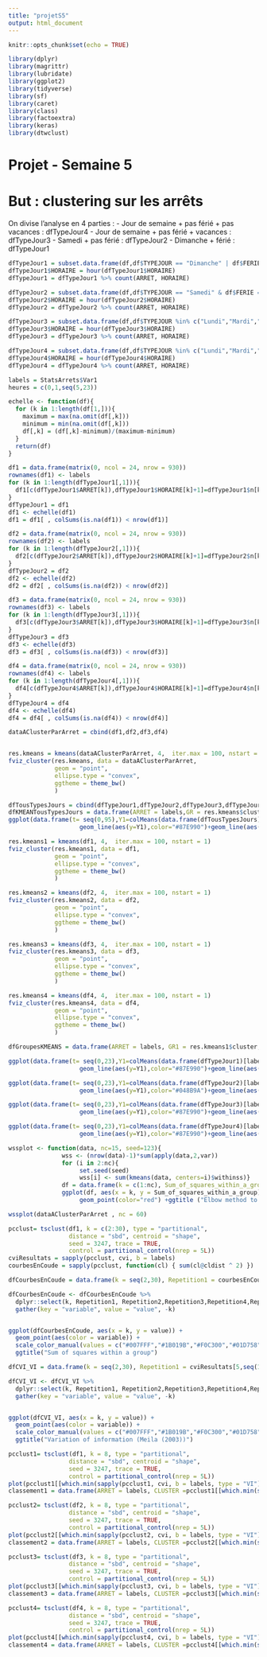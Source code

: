 ```yaml
---
title: "projetS5"
output: html_document
---
```


```r
knitr::opts_chunk$set(echo = TRUE)
```

```r
library(dplyr)
library(magrittr)
library(lubridate)
library(ggplot2)
library(tidyverse)
library(sf)
library(caret)
library(class)
library(factoextra)
library(keras)
library(dtwclust)
```


# Projet - Semaine 5

# But : clustering sur les arrêts

On divise l'analyse en 4 parties : 
- Jour de semaine + pas férié + pas vacances : dfTypeJour4
- Jour de semaine + pas férié + vacances : dfTypeJour3
- Samedi + pas férié : dfTypeJour2
- Dimanche + férié : dfTypeJour1
```r
dfTypeJour1 = subset.data.frame(df,df$TYPEJOUR == "Dimanche" | df$FERIE == 1)[,c("ARRET","HORAIRE")]
dfTypeJour1$HORAIRE = hour(dfTypeJour1$HORAIRE)
dfTypeJour1 = dfTypeJour1 %>% count(ARRET, HORAIRE)
```

```r
dfTypeJour2 = subset.data.frame(df,df$TYPEJOUR == "Samedi" & df$FERIE == 0)[,c("ARRET","HORAIRE")]
dfTypeJour2$HORAIRE = hour(dfTypeJour2$HORAIRE)
dfTypeJour2 = dfTypeJour2 %>% count(ARRET, HORAIRE)
```



```r
dfTypeJour3 = subset.data.frame(df,df$TYPEJOUR %in% c("Lundi","Mardi","Mercredi","Jeudi","Vendredi") & df$FERIE == 0 & df$SCOLAIRE == 1)[,c("ARRET","HORAIRE")]
dfTypeJour3$HORAIRE = hour(dfTypeJour3$HORAIRE)
dfTypeJour3 = dfTypeJour3 %>% count(ARRET, HORAIRE)
```


```r
dfTypeJour4 = subset.data.frame(df,df$TYPEJOUR %in% c("Lundi","Mardi","Mercredi","Jeudi","Vendredi") & df$FERIE == 0 & df$SCOLAIRE == 0)[,c("ARRET","HORAIRE")]
dfTypeJour4$HORAIRE = hour(dfTypeJour4$HORAIRE)
dfTypeJour4 = dfTypeJour4 %>% count(ARRET, HORAIRE)
```

```r
labels = StatsArrets$Var1
heures = c(0,1,seq(5,23))
```

```r
echelle <- function(df){
  for (k in 1:length(df[1,])){
    maximum = max(na.omit(df[,k]))
    minimum = min(na.omit(df[,k]))
    df[,k] = (df[,k]-minimum)/(maximum-minimum)
  }
  return(df)
}
```

```r
df1 = data.frame(matrix(0, ncol = 24, nrow = 930))
rownames(df1) <- labels
for (k in 1:length(dfTypeJour1[,1])){
  df1[c(dfTypeJour1$ARRET[k]),dfTypeJour1$HORAIRE[k]+1]=dfTypeJour1$n[k]
}
dfTypeJour1 = df1
df1 <- echelle(df1)
df1 = df1[ , colSums(is.na(df1)) < nrow(df1)]

df2 = data.frame(matrix(0, ncol = 24, nrow = 930))
rownames(df2) <- labels
for (k in 1:length(dfTypeJour2[,1])){
  df2[c(dfTypeJour2$ARRET[k]),dfTypeJour2$HORAIRE[k]+1]=dfTypeJour2$n[k]
}
dfTypeJour2 = df2
df2 <- echelle(df2)
df2 = df2[ , colSums(is.na(df2)) < nrow(df2)]

df3 = data.frame(matrix(0, ncol = 24, nrow = 930))
rownames(df3) <- labels
for (k in 1:length(dfTypeJour3[,1])){
  df3[c(dfTypeJour3$ARRET[k]),dfTypeJour3$HORAIRE[k]+1]=dfTypeJour3$n[k]
}
dfTypeJour3 = df3
df3 <- echelle(df3)
df3 = df3[ , colSums(is.na(df3)) < nrow(df3)]

df4 = data.frame(matrix(0, ncol = 24, nrow = 930))
rownames(df4) <- labels
for (k in 1:length(dfTypeJour4[,1])){
  df4[c(dfTypeJour4$ARRET[k]),dfTypeJour4$HORAIRE[k]+1]=dfTypeJour4$n[k]
}
dfTypeJour4 = df4
df4 <- echelle(df4)
df4 = df4[ , colSums(is.na(df4)) < nrow(df4)]

```

```r
dataAClusterParArret = cbind(df1,df2,df3,df4)
```



















```r

```












```r
res.kmeans = kmeans(dataAClusterParArret, 4,  iter.max = 100, nstart = 1)
fviz_cluster(res.kmeans, data = dataAClusterParArret,
             geom = "point",
             ellipse.type = "convex",
             ggtheme = theme_bw()
             )
```
```r
dfTousTypesJours = cbind(dfTypeJour1,dfTypeJour2,dfTypeJour3,dfTypeJour4)
dfKMEANTousTypesJours = data.frame(ARRET = labels,GR = res.kmeans$cluster)
ggplot(data.frame(t= seq(0,95),Y1=colMeans(data.frame(dfTousTypesJours)[labels %in% dfKMEANTousTypesJours[dfKMEANTousTypesJours$GR == 1,]$ARRET,]),Y2=colMeans(data.frame(dfTousTypesJours)[labels %in% dfKMEANTousTypesJours[dfKMEANTousTypesJours$GR == 2,]$ARRET,]),Y3=colMeans(data.frame(dfTousTypesJours)[labels %in% dfKMEANTousTypesJours[dfKMEANTousTypesJours$GR == 3,]$ARRET,]),Y4=colMeans(data.frame(dfTousTypesJours)[labels %in% dfKMEANTousTypesJours[dfKMEANTousTypesJours$GR == 4,]$ARRET,])),aes(x = t, y = value)) + 
                    geom_line(aes(y=Y1),color="#87E990")+geom_line(aes(y=Y2),color="#CF0A1D")+geom_line(aes(y=Y3),color="black")+geom_line(aes(y=Y4),color="#048B9A")+ggtitle("Moyennes de trajets/h suivant les clusters")

```




```r
res.kmeans1 = kmeans(df1, 4,  iter.max = 100, nstart = 1)
fviz_cluster(res.kmeans1, data = df1,
             geom = "point",
             ellipse.type = "convex",
             ggtheme = theme_bw()
             )
```

```r
res.kmeans2 = kmeans(df2, 4,  iter.max = 100, nstart = 1)
fviz_cluster(res.kmeans2, data = df2,
             geom = "point",
             ellipse.type = "convex",
             ggtheme = theme_bw()
             )

```

```r
res.kmeans3 = kmeans(df3, 4,  iter.max = 100, nstart = 1)
fviz_cluster(res.kmeans3, data = df3,
             geom = "point",
             ellipse.type = "convex",
             ggtheme = theme_bw()
             )

```

```r
res.kmeans4 = kmeans(df4, 4,  iter.max = 100, nstart = 1)
fviz_cluster(res.kmeans4, data = df4,
             geom = "point",
             ellipse.type = "convex",
             ggtheme = theme_bw()
             )

```
```r
dfGroupesKMEANS = data.frame(ARRET = labels, GR1 = res.kmeans1$cluster, GR2 = res.kmeans2$cluster, GR3 = res.kmeans3$cluster, GR4 = res.kmeans4$cluster)
```

```r
ggplot(data.frame(t= seq(0,23),Y1=colMeans(data.frame(dfTypeJour1)[labels %in% dfGroupesKMEANS[dfGroupesKMEANS$GR1 == 1,]$ARRET,]),Y2=colMeans(data.frame(dfTypeJour1)[labels %in% dfGroupesKMEANS[dfGroupesKMEANS$GR1 == 2,]$ARRET,]),Y3=colMeans(data.frame(dfTypeJour1)[labels %in% dfGroupesKMEANS[dfGroupesKMEANS$GR1 == 3,]$ARRET,]),Y4=colMeans(data.frame(dfTypeJour1)[labels %in% dfGroupesKMEANS[dfGroupesKMEANS$GR1 == 4,]$ARRET,])),aes(x = t, y = value)) + 
                    geom_line(aes(y=Y1),color="#87E990")+geom_line(aes(y=Y2),color="black")+geom_line(aes(y=Y3),color="#048B9A")+geom_line(aes(y=Y4),color="#CF0A1D")+ggtitle("Moyennes de trajets/h dans GR1 suivant les clusters")
```
```r
ggplot(data.frame(t= seq(0,23),Y1=colMeans(data.frame(dfTypeJour2)[labels %in% dfGroupesKMEANS[dfGroupesKMEANS$GR2 == 1,]$ARRET,]),Y2=colMeans(data.frame(dfTypeJour2)[labels %in% dfGroupesKMEANS[dfGroupesKMEANS$GR2 == 2,]$ARRET,]),Y3=colMeans(data.frame(dfTypeJour2)[labels %in% dfGroupesKMEANS[dfGroupesKMEANS$GR2 == 3,]$ARRET,]),Y4=colMeans(data.frame(dfTypeJour2)[labels %in% dfGroupesKMEANS[dfGroupesKMEANS$GR2 == 4,]$ARRET,])),aes(x = t, y = value)) + 
                    geom_line(aes(y=Y1),color="#048B9A")+geom_line(aes(y=Y2),color="black")+geom_line(aes(y=Y3),color="#CF0A1D")+geom_line(aes(y=Y4),color="#87E990")+ggtitle("Moyennes de trajets/h dans GR2 suivant les clusters")

```

```r
ggplot(data.frame(t= seq(0,23),Y1=colMeans(data.frame(dfTypeJour3)[labels %in% dfGroupesKMEANS[dfGroupesKMEANS$GR3 == 1,]$ARRET,]),Y2=colMeans(data.frame(dfTypeJour3)[labels %in% dfGroupesKMEANS[dfGroupesKMEANS$GR3 == 2,]$ARRET,]),Y3=colMeans(data.frame(dfTypeJour3)[labels %in% dfGroupesKMEANS[dfGroupesKMEANS$GR3 == 3,]$ARRET,]),Y4=colMeans(data.frame(dfTypeJour3)[labels %in% dfGroupesKMEANS[dfGroupesKMEANS$GR3 == 4,]$ARRET,])),aes(x = t, y = value)) +
                    geom_line(aes(y=Y1),color="#87E990")+geom_line(aes(y=Y2),color="#048B9A")+geom_line(aes(y=Y3),color="black")+geom_line(aes(y=Y4),color="#CF0A1D")+ggtitle("Moyennes de trajets/h dans GR3 suivant les clusters")
```

```r
ggplot(data.frame(t= seq(0,23),Y1=colMeans(data.frame(dfTypeJour4)[labels %in% dfGroupesKMEANS[dfGroupesKMEANS$GR4 == 1,]$ARRET,]),Y2=colMeans(data.frame(dfTypeJour4)[labels %in% dfGroupesKMEANS[dfGroupesKMEANS$GR4 == 2,]$ARRET,]),Y3=colMeans(data.frame(dfTypeJour4)[labels %in% dfGroupesKMEANS[dfGroupesKMEANS$GR4 == 3,]$ARRET,]),Y4=colMeans(data.frame(dfTypeJour4)[labels %in% dfGroupesKMEANS[dfGroupesKMEANS$GR4 == 4,]$ARRET,])),aes(x = t, y = value)) + 
                    geom_line(aes(y=Y1),color="#87E990")+geom_line(aes(y=Y2),color="#CF0A1D")+geom_line(aes(y=Y3),color="black")+geom_line(aes(y=Y4),color="#048B9A")+ggtitle("Moyennes de trajets/h dans GR4 suivant les clusters")

```

```r
wssplot <- function(data, nc=15, seed=123){
               wss <- (nrow(data)-1)*sum(apply(data,2,var))
               for (i in 2:nc){
                    set.seed(seed)
                    wss[i] <- sum(kmeans(data, centers=i)$withinss)}
               df = data.frame(k = c(1:nc), Sum_of_squares_within_a_group = wss)
               ggplot(df, aes(x = k, y = Sum_of_squares_within_a_group)) + 
                    geom_point(color="red") +ggtitle ("Elbow method to find k")}

wssplot(dataAClusterParArret , nc = 60)
```


```r
pcclust= tsclust(df1, k = c(2:30), type = "partitional",
                 distance = "sbd", centroid = "shape",
                 seed = 3247, trace = TRUE,
                 control = partitional_control(nrep = 5L))
cviResultats = sapply(pcclust, cvi, b = labels)
courbesEnCoude = sapply(pcclust, function(cl) { sum(cl@cldist ^ 2) })
```


```r
dfCourbesEnCoude = data.frame(k = seq(2,30), Repetition1 = courbesEnCoude[seq(1,141,5)], Repetition2 = courbesEnCoude[seq(2,142,5)], Repetition3 = courbesEnCoude[seq(3,143,5)],Repetition4 = courbesEnCoude[seq(4,144,5)],Repetition5 = courbesEnCoude[seq(5,145,5)])

dfCourbesEnCoude <- dfCourbesEnCoude %>%
  dplyr::select(k, Repetition1, Repetition2,Repetition3,Repetition4,Repetition5) %>%
  gather(key = "variable", value = "value", -k)


ggplot(dfCourbesEnCoude, aes(x = k, y = value)) + 
  geom_point(aes(color = variable)) + 
  scale_color_manual(values = c("#007FFF","#1B019B","#F0C300","#01D758","#A91101"))+
  ggtitle("Sum of squares within a group")
```

```r
dfCVI_VI = data.frame(k = seq(2,30), Repetition1 = cviResultats[5,seq(1,141,5)], Repetition2 = cviResultats[5,seq(2,142,5)], Repetition3 = cviResultats[5,seq(3,143,5)],Repetition4 = cviResultats[5,seq(4,144,5)],Repetition5 = cviResultats[5,seq(5,145,5)])

dfCVI_VI <- dfCVI_VI %>%
  dplyr::select(k, Repetition1, Repetition2,Repetition3,Repetition4,Repetition5) %>%
  gather(key = "variable", value = "value", -k)


ggplot(dfCVI_VI, aes(x = k, y = value)) + 
  geom_point(aes(color = variable)) + 
  scale_color_manual(values = c("#007FFF","#1B019B","#F0C300","#01D758","#A91101"))+
  ggtitle("Variation of information (Meila (2003))")
```

```r
pcclust1= tsclust(df1, k = 8, type = "partitional",
                 distance = "sbd", centroid = "shape",
                 seed = 3247, trace = TRUE,
                 control = partitional_control(nrep = 5L))
plot(pcclust1[[which.min(sapply(pcclust1, cvi, b = labels, type = "VI"))]])
classement1 = data.frame(ARRET = labels, CLUSTER =pcclust1[[which.min(sapply(pcclust1, cvi, b = labels, type = "VI"))]]@cluster)
```

```r
pcclust2= tsclust(df2, k = 8, type = "partitional",
                 distance = "sbd", centroid = "shape",
                 seed = 3247, trace = TRUE,
                 control = partitional_control(nrep = 5L))
plot(pcclust2[[which.min(sapply(pcclust2, cvi, b = labels, type = "VI"))]])
classement2 = data.frame(ARRET = labels, CLUSTER =pcclust2[[which.min(sapply(pcclust2, cvi, b = labels, type = "VI"))]]@cluster)
```

```r
pcclust3= tsclust(df3, k = 8, type = "partitional",
                 distance = "sbd", centroid = "shape",
                 seed = 3247, trace = TRUE,
                 control = partitional_control(nrep = 5L))
plot(pcclust3[[which.min(sapply(pcclust3, cvi, b = labels, type = "VI"))]])
classement3 = data.frame(ARRET = labels, CLUSTER =pcclust3[[which.min(sapply(pcclust3, cvi, b = labels, type = "VI"))]]@cluster)
```

```r
pcclust4= tsclust(df4, k = 8, type = "partitional",
                 distance = "sbd", centroid = "shape",
                 seed = 3247, trace = TRUE,
                 control = partitional_control(nrep = 5L))
plot(pcclust4[[which.min(sapply(pcclust4, cvi, b = labels, type = "VI"))]])
classement4 = data.frame(ARRET = labels, CLUSTER =pcclust4[[which.min(sapply(pcclust4, cvi, b = labels, type = "VI"))]]@cluster)
```
